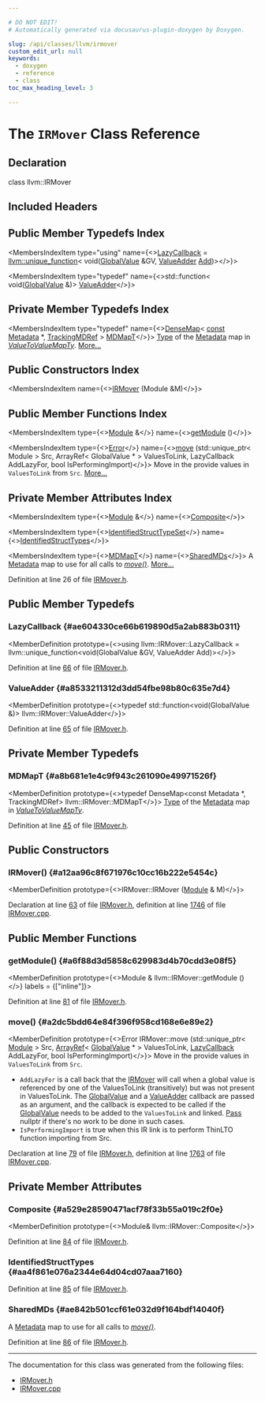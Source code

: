 ```yaml
---

# DO NOT EDIT!
# Automatically generated via docusaurus-plugin-doxygen by Doxygen.

slug: /api/classes/llvm/irmover
custom_edit_url: null
keywords:
  - doxygen
  - reference
  - class
toc_max_heading_level: 3

---
```





# The `IRMover` Class Reference

<DoxygenPage pluginConfig={pluginConfig}>



## Declaration

<CodeBlock>class llvm::IRMover</CodeBlock>

## Included Headers

<IncludesList>
<IncludesListItem
  filePath="llvm/Linker/IRMover.h"
  permalink="/docs/api/files/include/include/llvm/include/llvm/linker/irmover-h"
  isLocal="true" />
</IncludesList>

## Public Member Typedefs Index

<MembersIndex>

<MembersIndexItem
  type="using"
  name={<><a href="#ae604330ce66b619890d5a2ab883b0311">LazyCallback</a> = <a href="/docs/api/classes/llvm/unique-function">llvm::unique&#95;function</a>&lt; void(<a href="/docs/api/classes/llvm/globalvalue">GlobalValue</a> &amp;GV, <a href="#a8533211312d3dd54fbe98b80c635e7d4">ValueAdder</a> <a href="/docs/api/namespaces/llvm/#aac36edd0f1ce976f0025c98e88d3830eaec211f7c20af43e742bf2570c3cb84f9">Add</a>)&gt;</>}>
</MembersIndexItem>

<MembersIndexItem
  type="typedef"
  name={<>std::function&lt; void(<a href="/docs/api/classes/llvm/globalvalue">GlobalValue</a> &amp;)&gt; <a href="#a8533211312d3dd54fbe98b80c635e7d4">ValueAdder</a></>}>
</MembersIndexItem>

</MembersIndex>

## Private Member Typedefs Index

<MembersIndex>

<MembersIndexItem
  type="typedef"
  name={<><a href="/docs/api/classes/llvm/densemap">DenseMap</a>&lt; <a href="/docs/api/files/lib/lib/target/lib/target/aarch64/aarch64promoteconstant-cpp/#a90f8350fecae261c25be85d38b451bff">const</a> <a href="/docs/api/classes/llvm/metadata">Metadata</a> &#42;, <a href="/docs/api/classes/llvm/trackingmdref">TrackingMDRef</a> &gt; <a href="#a8b681e1e4c9f943c261090e49971526f">MDMapT</a></>}>
<a href="/docs/api/classes/llvm/type">Type</a> of the <a href="/docs/api/classes/llvm/metadata">Metadata</a> map in <em><a href="/docs/api/namespaces/llvm/#abf0f52ae29f87b5e0f2b95ff961cdae1">ValueToValueMapTy</a></em>. <a href="#a8b681e1e4c9f943c261090e49971526f">More...</a>
</MembersIndexItem>

</MembersIndex>

## Public Constructors Index

<MembersIndex>

<MembersIndexItem
  name={<><a href="#a12aa96c8f671976c10cc16b222e5454c">IRMover</a> (Module &amp;M)</>}>
</MembersIndexItem>

</MembersIndex>

## Public Member Functions Index

<MembersIndex>

<MembersIndexItem
  type={<><a href="/docs/api/classes/llvm/module">Module</a> &amp;</>}
  name={<><a href="#a6f88d3d5858c629983d4b70cdd3e08f5">getModule</a> ()</>}>
</MembersIndexItem>

<MembersIndexItem
  type={<><a href="/docs/api/classes/llvm/error">Error</a></>}
  name={<><a href="#a2dc5bdd64e84f396f958cd168e6e89e2">move</a> (std::unique&#95;ptr&lt; Module &gt; Src, ArrayRef&lt; GlobalValue &#42; &gt; ValuesToLink, LazyCallback AddLazyFor, bool IsPerformingImport)</>}>
Move in the provide values in <code>ValuesToLink</code> from <code>Src</code>. <a href="#a2dc5bdd64e84f396f958cd168e6e89e2">More...</a>
</MembersIndexItem>

</MembersIndex>

## Private Member Attributes Index

<MembersIndex>

<MembersIndexItem
  type={<><a href="/docs/api/classes/llvm/module">Module</a> &amp;</>}
  name={<><a href="#a529e28590471acf78f33b55a019c2f0e">Composite</a></>}>
</MembersIndexItem>

<MembersIndexItem
  type={<><a href="/docs/api/classes/llvm/irmover/identifiedstructtypeset">IdentifiedStructTypeSet</a></>}
  name={<><a href="#aa4f861e076a2344e64d04cd07aaa7160">IdentifiedStructTypes</a></>}>
</MembersIndexItem>

<MembersIndexItem
  type={<><a href="/docs/api/classes/llvm/densemap">MDMapT</a></>}
  name={<><a href="#ae842b501ccf61e032d9f164bdf14040f">SharedMDs</a></>}>
A <a href="/docs/api/classes/llvm/metadata">Metadata</a> map to use for all calls to <em><a href="#a2dc5bdd64e84f396f958cd168e6e89e2">move()</a></em>. <a href="#ae842b501ccf61e032d9f164bdf14040f">More...</a>
</MembersIndexItem>

</MembersIndex>


Definition at line 26 of file <a href="/docs/api/files/include/include/llvm/include/llvm/linker/irmover-h">IRMover.h</a>.

<SectionDefinition>

## Public Member Typedefs

### LazyCallback {#ae604330ce66b619890d5a2ab883b0311}

<MemberDefinition
  prototype={<>using llvm::IRMover::LazyCallback = 
      llvm::unique&#95;function&lt;void(GlobalValue &amp;GV, ValueAdder Add)&gt;</>}>

Definition at line <a href="/docs/api/files/include/include/llvm/include/llvm/linker/irmover-h/#l00066">66</a> of file <a href="/docs/api/files/include/include/llvm/include/llvm/linker/irmover-h">IRMover.h</a>.
</MemberDefinition>

### ValueAdder {#a8533211312d3dd54fbe98b80c635e7d4}

<MemberDefinition
  prototype={<>typedef std::function&lt;void(GlobalValue &amp;)&gt; llvm::IRMover::ValueAdder</>}>

Definition at line <a href="/docs/api/files/include/include/llvm/include/llvm/linker/irmover-h/#l00065">65</a> of file <a href="/docs/api/files/include/include/llvm/include/llvm/linker/irmover-h">IRMover.h</a>.
</MemberDefinition>

</SectionDefinition>

<SectionDefinition>

## Private Member Typedefs

### MDMapT {#a8b681e1e4c9f943c261090e49971526f}

<MemberDefinition
  prototype={<>typedef DenseMap&lt;const Metadata &#42;, TrackingMDRef&gt; llvm::IRMover::MDMapT</>}>
<a href="/docs/api/classes/llvm/type">Type</a> of the <a href="/docs/api/classes/llvm/metadata">Metadata</a> map in <em><a href="/docs/api/namespaces/llvm/#abf0f52ae29f87b5e0f2b95ff961cdae1">ValueToValueMapTy</a></em>.

Definition at line <a href="/docs/api/files/include/include/llvm/include/llvm/linker/irmover-h/#l00045">45</a> of file <a href="/docs/api/files/include/include/llvm/include/llvm/linker/irmover-h">IRMover.h</a>.
</MemberDefinition>

</SectionDefinition>

<SectionDefinition>

## Public Constructors

### IRMover() {#a12aa96c8f671976c10cc16b222e5454c}

<MemberDefinition
  prototype={<>IRMover::IRMover (<a href="/docs/api/classes/llvm/module">Module</a> &amp; M)</>}>

Declaration at line <a href="/docs/api/files/include/include/llvm/include/llvm/linker/irmover-h/#l00063">63</a> of file <a href="/docs/api/files/include/include/llvm/include/llvm/linker/irmover-h">IRMover.h</a>, definition at line <a href="/docs/api/files/lib/lib/linker/irmover-cpp/#l01746">1746</a> of file <a href="/docs/api/files/lib/lib/linker/irmover-cpp">IRMover.cpp</a>.
</MemberDefinition>

</SectionDefinition>

<SectionDefinition>

## Public Member Functions

### getModule() {#a6f88d3d5858c629983d4b70cdd3e08f5}

<MemberDefinition
  prototype={<>Module &amp; llvm::IRMover::getModule ()</>}
  labels = {["inline"]}>

Definition at line <a href="/docs/api/files/include/include/llvm/include/llvm/linker/irmover-h/#l00081">81</a> of file <a href="/docs/api/files/include/include/llvm/include/llvm/linker/irmover-h">IRMover.h</a>.
</MemberDefinition>

### move() {#a2dc5bdd64e84f396f958cd168e6e89e2}

<MemberDefinition
  prototype={<>Error IRMover::move (std::unique&#95;ptr&lt; <a href="/docs/api/classes/llvm/module">Module</a> &gt; Src, <a href="/docs/api/classes/llvm/arrayref">ArrayRef</a>&lt; <a href="/docs/api/classes/llvm/globalvalue">GlobalValue</a> &#42; &gt; ValuesToLink, <a href="#ae604330ce66b619890d5a2ab883b0311">LazyCallback</a> AddLazyFor, bool IsPerformingImport)</>}>
Move in the provide values in <code>ValuesToLink</code> from <code>Src</code>.

<ul>
<li><code>AddLazyFor</code> is a call back that the <a href="/docs/api/classes/llvm/irmover">IRMover</a> will call when a global value is referenced by one of the ValuesToLink (transitively) but was not present in ValuesToLink. The <a href="/docs/api/classes/llvm/globalvalue">GlobalValue</a> and a <a href="#a8533211312d3dd54fbe98b80c635e7d4">ValueAdder</a> callback are passed as an argument, and the callback is expected to be called if the <a href="/docs/api/classes/llvm/globalvalue">GlobalValue</a> needs to be added to the <code>ValuesToLink</code> and linked. <a href="/docs/api/classes/llvm/pass">Pass</a> nullptr if there&#39;s no work to be done in such cases.</li>
<li><code>IsPerformingImport</code> is true when this IR link is to perform ThinLTO function importing from Src.</li>
</ul>

Declaration at line <a href="/docs/api/files/include/include/llvm/include/llvm/linker/irmover-h/#l00079">79</a> of file <a href="/docs/api/files/include/include/llvm/include/llvm/linker/irmover-h">IRMover.h</a>, definition at line <a href="/docs/api/files/lib/lib/linker/irmover-cpp/#l01763">1763</a> of file <a href="/docs/api/files/lib/lib/linker/irmover-cpp">IRMover.cpp</a>.
</MemberDefinition>

</SectionDefinition>

<SectionDefinition>

## Private Member Attributes

### Composite {#a529e28590471acf78f33b55a019c2f0e}

<MemberDefinition
  prototype={<>Module&amp; llvm::IRMover::Composite</>}>

Definition at line <a href="/docs/api/files/include/include/llvm/include/llvm/linker/irmover-h/#l00084">84</a> of file <a href="/docs/api/files/include/include/llvm/include/llvm/linker/irmover-h">IRMover.h</a>.
</MemberDefinition>

### IdentifiedStructTypes {#aa4f861e076a2344e64d04cd07aaa7160}

<MemberDefinition
  prototype="IdentifiedStructTypeSet llvm::IRMover::IdentifiedStructTypes">

Definition at line <a href="/docs/api/files/include/include/llvm/include/llvm/linker/irmover-h/#l00085">85</a> of file <a href="/docs/api/files/include/include/llvm/include/llvm/linker/irmover-h">IRMover.h</a>.
</MemberDefinition>

### SharedMDs {#ae842b501ccf61e032d9f164bdf14040f}

<MemberDefinition
  prototype="MDMapT llvm::IRMover::SharedMDs">
A <a href="/docs/api/classes/llvm/metadata">Metadata</a> map to use for all calls to <em><a href="#a2dc5bdd64e84f396f958cd168e6e89e2">move()</a></em>.

Definition at line <a href="/docs/api/files/include/include/llvm/include/llvm/linker/irmover-h/#l00086">86</a> of file <a href="/docs/api/files/include/include/llvm/include/llvm/linker/irmover-h">IRMover.h</a>.
</MemberDefinition>

</SectionDefinition>

<hr/>

The documentation for this class was generated from the following files:

<ul>
<li><a href="/docs/api/files/include/include/llvm/include/llvm/linker/irmover-h">IRMover.h</a></li>
<li><a href="/docs/api/files/lib/lib/linker/irmover-cpp">IRMover.cpp</a></li>
</ul>

</DoxygenPage>

